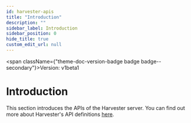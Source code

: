 ```yaml
---
id: harvester-apis
title: "Introduction"
description: ""
sidebar_label: Introduction
sidebar_position: 0
hide_title: true
custom_edit_url: null
---
```



<span className={"theme-doc-version-badge badge badge--secondary"}>Version: v1beta1</span>

<h1 className={"openapi__heading"}>Introduction</h1>


This section introduces the APIs of the Harvester server. You can find out more about Harvester's API definitions [here](https://github.com/harvester/harvester/tree/master/pkg/apis/harvesterhci.io).